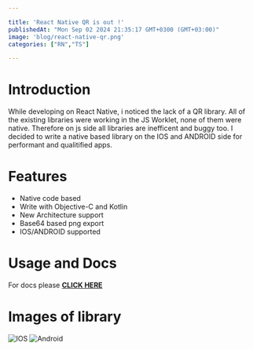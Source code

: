 ```yaml
---

title: 'React Native QR is out !' 
publishedAt: "Mon Sep 02 2024 21:35:17 GMT+0300 (GMT+03:00)" 
image: 'blog/react-native-qr.png' 
categories: ["RN","TS"]

---
```


<div align="center">
<GithubStarButton user="orkunkarakus" repo="react-native-qr" />
</div>

# Introduction

While developing on React Native, i noticed the lack of a QR library. 
All of the existing libraries were working in the JS Worklet, none of them were native. Therefore on js side all libraries are inefficent and buggy too. 
I decided to write a native based library on the IOS and ANDROID side for performant and qualitified apps.

# Features

- Native code based
- Write with Objective-C and Kotlin
- New Architecture support
- Base64 based png export
- IOS/ANDROID supported

# Usage and Docs

For docs please [**CLICK HERE**](https://github.com/orkunkarakus/react-native-qr)

# Images of library

<div className="grid gap-4 grid-cols-1 relative lg:grid-cols-2 mt-4">
<Image alt="IOS" src="https://raw.githubusercontent.com/orkunkarakus/react-native-qr/main/public/ios.png"  className="w-full h-[800px] lg:h-[900px]"   />
<Image alt="Android" src="https://raw.githubusercontent.com/orkunkarakus/react-native-qr/main/public/android.png" className="w-full h-[800px] lg:h-[900px]"  />
</div>






